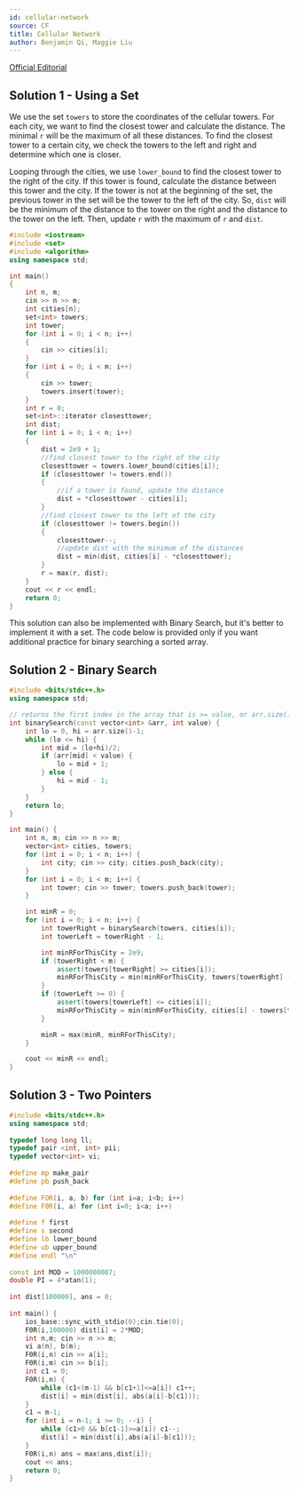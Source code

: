 ```yaml
---
id: cellular-network
source: CF
title: Cellular Network
author: Benjamin Qi, Maggie Liu
---
```


[Official Editorial](https://codeforces.com/blog/entry/46324?locale=en)

<LanguageSection>

<CPPSection>

## Solution 1 - Using a Set

We use the set $\texttt{towers}$ to store the coordinates of the cellular towers. For each city, we want to find the closest tower and calculate the distance. The minimal $\texttt{r}$ will be the maximum of all these distances. To find the closest tower to a certain city, we check the towers to the left and right and determine which one is closer.

Looping through the cities, we use $\texttt{lower\_bound}$ to find the closest tower to the right of the city. If this tower is found, calculate the distance between this tower and the city. If the tower is not at the beginning of the set, the previous tower in the set will be the tower to the left of the city. So, $\texttt{dist}$ will be the minimum of the distance to the tower on the right and the distance to the tower on the left. Then, update $\texttt{r}$ with the maximum of $\texttt{r}$ and $\texttt{dist}$.

```cpp
#include <iostream>
#include <set>
#include <algorithm>
using namespace std;

int main() 
{
    int n, m;
    cin >> n >> m;
    int cities[n];
    set<int> towers;
    int tower;
    for (int i = 0; i < n; i++)
    {
        cin >> cities[i];
    }
    for (int i = 0; i < m; i++)
    {
        cin >> tower;
        towers.insert(tower);
    }
    int r = 0;
    set<int>::iterator closesttower;
    int dist;
    for (int i = 0; i < n; i++)
    {
        dist = 2e9 + 1;
        //find closest tower to the right of the city
        closesttower = towers.lower_bound(cities[i]);
        if (closesttower != towers.end())
        {
            //if a tower is found, update the distance
            dist = *closesttower - cities[i];
        }
        //find closest tower to the left of the city
        if (closesttower != towers.begin())
        {
            closesttower--;
            //update dist with the minimum of the distances
            dist = min(dist, cities[i] - *closesttower);
        }
        r = max(r, dist);
    }
    cout << r << endl;
    return 0;
}
```

This solution can also be implemented with Binary Search, but it's better to implement it with a set. The code below is provided only if you want additional practice for binary searching a sorted array.

## Solution 2 - Binary Search

```cpp
#include <bits/stdc++.h>
using namespace std;

// returns the first index in the array that is >= value, or arr.size() if no such index exists
int binarySearch(const vector<int> &arr, int value) {
    int lo = 0, hi = arr.size()-1;
    while (lo <= hi) {
        int mid = (lo+hi)/2;
        if (arr[mid] < value) {
            lo = mid + 1;
        } else {
            hi = mid - 1;
        }
    }
    return lo;
}

int main() {
    int n, m; cin >> n >> m;
    vector<int> cities, towers;
    for (int i = 0; i < n; i++) {
        int city; cin >> city; cities.push_back(city);
    }
    for (int i = 0; i < m; i++) {
        int tower; cin >> tower; towers.push_back(tower);
    }

    int minR = 0;
    for (int i = 0; i < n; i++) {
        int towerRight = binarySearch(towers, cities[i]);
        int towerLeft = towerRight - 1;

        int minRForThisCity = 2e9;
        if (towerRight < m) {
            assert(towers[towerRight] >= cities[i]);
            minRForThisCity = min(minRForThisCity, towers[towerRight] - cities[i]);
        }
        if (towerLeft >= 0) {
            assert(towers[towerLeft] <= cities[i]);
            minRForThisCity = min(minRForThisCity, cities[i] - towers[towerLeft]);
        }

        minR = max(minR, minRForThisCity);
    }

    cout << minR << endl;
}
```

## Solution 3 - Two Pointers

```cpp
#include <bits/stdc++.h>
using namespace std;
 
typedef long long ll;
typedef pair <int, int> pii;
typedef vector<int> vi;
 
#define mp make_pair
#define pb push_back
 
#define FOR(i, a, b) for (int i=a; i<b; i++)
#define F0R(i, a) for (int i=0; i<a; i++)
 
#define f first
#define s second
#define lb lower_bound
#define ub upper_bound
#define endl "\n"
 
const int MOD = 1000000007;
double PI = 4*atan(1);
 
int dist[100000], ans = 0;
 
int main() {
	ios_base::sync_with_stdio(0);cin.tie(0);
	F0R(i,100000) dist[i] = 2*MOD;
	int n,m; cin >> n >> m;
	vi a(n), b(m);
	F0R(i,n) cin >> a[i];
	F0R(i,m) cin >> b[i];
	int c1 = 0;
	F0R(i,n) {
		while (c1<(m-1) && b[c1+1]<=a[i]) c1++;
		dist[i] = min(dist[i], abs(a[i]-b[c1]));
	}
	c1 = m-1;
	for (int i = n-1; i >= 0; --i) {
		while (c1>0 && b[c1-1]>=a[i]) c1--;
		dist[i] = min(dist[i],abs(a[i]-b[c1]));
	}
	F0R(i,n) ans = max(ans,dist[i]);
	cout << ans;
	return 0;
}
```

</CPPSection>

</LanguageSection>